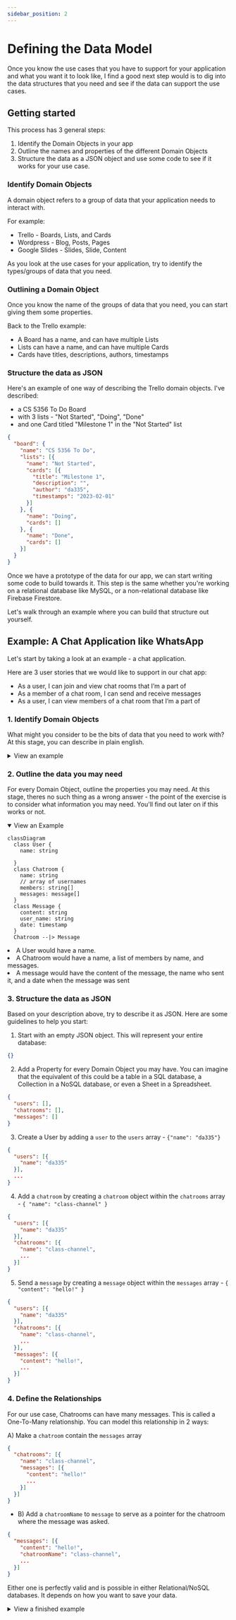 ```yaml
---
sidebar_position: 2
---
```

# Defining the Data Model

Once you know the use cases that you have to support for your application and what you want it to look like, I find a good next step would is to dig into the data structures that you need and see if the data can support the use cases.

## Getting started

This process has 3 general steps:

1. Identify the Domain Objects in your app
2. Outline the names and properties of the different Domain Objects
3. Structure the data as a JSON object and use some code to see if it works for your use case.

### Identify Domain Objects

A domain object refers to a group of data that your application needs to interact with.

For example:
* Trello - Boards, Lists, and Cards
* Wordpress - Blog, Posts, Pages
* Google Slides - Slides, Slide, Content

As you look at the use cases for your application, try to identify the types/groups of data that you need.

### Outlining a Domain Object

Once you know the name of the groups of data that you need, you can start giving them some properties.

Back to the Trello example:
* A Board has a name, and can have multiple Lists
* Lists can have a name, and can have multiple Cards
* Cards have titles, descriptions, authors, timestamps

### Structure the data as JSON

Here's an example of one way of describing the Trello domain objects. I've described:
* a CS 5356 To Do Board
* with 3 lists - "Not Started", "Doing", "Done"
* and one Card titled "Milestone 1" in the "Not Started" list

```json
{
  "board": {
    "name": "CS 5356 To Do",
    "lists": [{
      "name": "Not Started",
      "cards": [{
        "title": "Milestone 1",
        "description": "",
        "author": "da335",
        "timestamps": "2023-02-01"
      }]
    }, {
      "name": "Doing",
      "cards": []
    }, {
      "name": "Done",
      "cards": []
    }]
  }
}
```

Once we have a prototype of the data for our app, we can start writing some code to build towards it. This step is the same whether you're working on a relational database like MySQL, or a non-relational database like Firebase Firestore.

Let's walk through an example where you can build that structure out yourself.

## Example: A Chat Application like WhatsApp

Let's start by taking a look at an example - a chat application.

Here are 3 user stories that we would like to support in our chat app:
* As a user, I can join and view chat rooms that I’m a part of
* As a member of a chat room, I can send and receive messages
* As a user, I can view members of a chat room that I’m a part of

### 1. Identify Domain Objects

What might you consider to be the bits of data that you need to work with? At this stage, you can describe in plain english.

<details>
  <summary>
  View an example
  </summary>
  <p>
  Users, User Names, Chat Room Names, and Messages, Message Timestamps, Message Content
  </p>
</details>

### 2. Outline the data you may need

For every Domain Object, outline the properties you may need. At this stage, theres no such thing as a wrong answer - the point of the exercise is to consider what information you may need. You'll find out later on if this works or not.

<details open>
  <summary>View an Example</summary>
  <p>

```mermaid
classDiagram
  class User {
    name: string

  }
  class Chatroom {
    name: string
    // array of usernames
    members: string[]
    messages: message[]
  }
  class Message {
    content: string
    user_name: string
    date: timestamp
  }
  Chatroom --|> Message
```

  </p>
  <p>
    <li>A User would have a name.</li>
    <li>A Chatroom would have a name, a list of members by name, and messages.</li>
    <li>A message would have the content of the message, the name who sent it, and a date when the message was sent</li>
  </p>
</details>

### 3. Structure the data as JSON

Based on your description above, try to describe it as JSON. Here are some guidelines to help you start:

1. Start with an empty JSON object. This will represent your entire database:

```json
{}
```

2. Add a Property for every Domain Object you may have. You can imagine that the equivalent of this could be a table in a SQL database, a Collection in a NoSQL database, or even a Sheet in a Spreadsheet.

```json
{
  "users": [],
  "chatrooms": [],
  "messages": []
}
```

3. Create a User by adding a `user` to the `users` array - `{"name": "da335"}`

```json
{
  "users": [{
    "name": "da335"
  }],
  ...
}
```

4. Add a `chatroom` by creating a `chatroom` object within the `chatrooms` array - `{ "name": "class-channel" }`

```json
{
  "users": [{
    "name": "da335"
  }],
  "chatrooms": [{
    "name": "class-channel",
    ...
  }]
}
```

5. Send a `message` by creating a `message` object within the `messages` array - `{ "content": "hello!" } `

```json
{
  "users": [{
    "name": "da335"
  }],
  "chatrooms": [{
    "name": "class-channel",
    ...
  }],
  "messages": [{
    "content": "hello!",
    ...
  }]
}
```

### 4. Define the Relationships
For our use case, Chatrooms can have many messages. This is called a One-To-Many relationship. You can model this relationship in 2 ways:

A) Make a `chatroom` contain the `messages` array

```json
{
  "chatrooms": [{
    "name": "class-channel",
    "messages": [{
      "content": "hello!"
      ...
    }]
  }]
}
```

* B) Add a `chatroomName` to `message` to serve as a pointer for the chatroom where the message was asked.

```json
{
  "messages": [{
    "content": "hello!",
    "chatroomName": "class-channel",
    ...
  }]
}
```

Either one is perfectly valid and is possible in either Relational/NoSQL databases. It depends on how you want to save your data.

<details>
<summary>
View a finished example
</summary>
<p>

```json
{
  "users": [{
    "name": "da335"
  }],
  "chatrooms": [{
    "name": "2023-cs-5356-class",
    "members": ["da335"],
    "messages": [{
      "content": "hello world!",
      "name": "da335",
      "timestamp": "2023-02-01"
    }]
  }]
}
```

</p>
</details>
